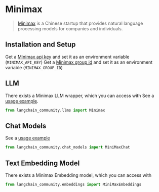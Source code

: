 # Minimax

> [Minimax](https://api.minimax.chat) is a Chinese startup that provides natural language processing models
> for companies and individuals.

## Installation and Setup

Get a [Minimax api key](https://api.minimax.chat/user-center/basic-information/interface-key) and set it as an environment variable (`MINIMAX_API_KEY`)
Get a [Minimax group id](https://api.minimax.chat/user-center/basic-information) and set it as an environment variable (`MINIMAX_GROUP_ID`)

## LLM

There exists a Minimax LLM wrapper, which you can access with
See a [usage example](/docs/integrations/llms/minimax).

```python
from langchain_community.llms import Minimax
```

## Chat Models

See a [usage example](/docs/integrations/chat/minimax)

```python
from langchain_community.chat_models import MiniMaxChat
```

## Text Embedding Model

There exists a Minimax Embedding model, which you can access with

```python
from langchain_community.embeddings import MiniMaxEmbeddings
```

